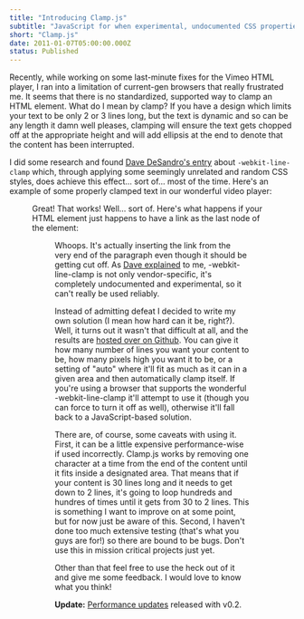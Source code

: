 ```yaml
---
title: "Introducing Clamp.js"
subtitle: "JavaScript for when experimental, undocumented CSS properties just aren't getting it done."
short: "Clamp.js"
date: 2011-01-07T05:00:00.000Z
status: Published
---
```



<Forkme repo="josephschmitt/Clamp.js"  />

Recently, while working on some last-minute fixes for the Vimeo HTML player, I ran into a limitation of current-gen browsers that really frustrated me. It seems that there is no standardized, supported way to clamp an HTML element. What do I mean by clamp? If you have a design which limits your text to be only 2 or 3 lines long, but the text is dynamic and so can be any length it damn well pleases, clamping will ensure the text gets chopped off at the appropriate height and will add ellipsis at the end to denote that the content has been interrupted.

I did some research and found [Dave DeSandro's entry](http://dropshado.ws/post/1015351370/webkit-line-clamp) about `-webkit-line-clamp` which, through applying some seemingly unrelated and random CSS styles, does achieve this effect... sort of... most of the time. Here's an example of some properly clamped text in our wonderful video player:


<Figure src="/assets/images/blog/clamp-js/working-css-clamp.jpg" caption="Properly clamped text" />


Great! That works! Well... sort of. Here's what happens if your HTML element just happens to have a link as the last node of the element:

<Figure src="/assets/images/blog/clamp-js/failed-css-clamp.jpg" caption="Failure when there's a link at the end" />


Whoops. It's actually inserting the link from the very end of the paragraph even though it should be getting cut off. As [Dave explained](http://twitter.com/#!/desandro/status/23381458039078912) to me, -webkit-line-clamp is not only vendor-specific, it's completely undocumented and experimental, so it can't really be used reliably.

Instead of admitting defeat I decided to write my own solution (I mean how hard can it be, right?). Well, it turns out it wasn't that difficult at all, and the results are [hosted over on Github](https://github.com/josephschmitt/Clamp.js). You can give it how many number of lines you want your content to be, how many pixels high you want it to be, or a setting of "auto" where it'll fit as much as it can in a given area and then automatically clamp itself. If you're using a browser that supports the wonderful -webkit-line-clamp it'll attempt to use it (though you can force to turn it off as well), otherwise it'll fall back to a JavaScript-based solution.

There are, of course, some caveats with using it. First, it can be a little expensive performance-wise if used incorrectly. Clamp.js works by removing one character at a time from the end of the content until it fits inside a designated area. That means that if your content is 30 lines long and it needs to get down to 2 lines, it's going to loop hundreds and hundres of times until it gets from 30 to 2 lines. This is something I want to improve on at some point, but for now just be aware of this. Second, I haven't done too much extensive testing (that's what you guys are for!) so there are bound to be bugs. Don't use this in mission critical projects just yet.

Other than that feel free to use the heck out of it and give me some feedback. I would love to know what you think!

**Update:** [Performance updates](http://reusablebits.com/post/2980974411/clamp-js-v0-2-explanations-and-performance-updates) released with v0.2.
